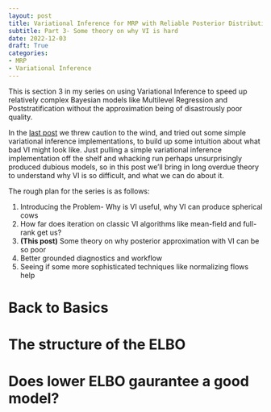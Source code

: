 ```yaml
---
layout: post
title: Variational Inference for MRP with Reliable Posterior Distributions
subtitle: Part 3- Some theory on why VI is hard
date: 2022-12-03
draft: True
categories:
- MRP
- Variational Inference
---
```


This is section 3 in my series on using Variational Inference to speed up relatively complex Bayesian models like Multilevel Regression and Poststratification without the approximation being of disastrously poor quality.

In the [last post](https://andytimm.github.io/posts/Variational%20MRP%20Pt2/Variational_MRP_pt2.html) we threw caution to the wind, and tried out some simple variational inference
implementations, to build up some intuition about what bad VI might look like.
Just pulling a simple variational inference implementation off the shelf and whacking
run perhaps unsurprisingly produced dubious models, so in this post we'll bring
in long overdue theory to understand why VI is so difficult, and what
we can do about it.

The rough plan for the series is as follows:

1.   Introducing the Problem- Why is VI useful, why VI can produce spherical cows
2.  How far does iteration on classic VI algorithms like mean-field and full-rank get us?
3.  **(This post)** Some theory on why posterior approximation with VI can be so poor
4. Better grounded diagnostics and workflow
5.  Seeing if some more sophisticated techniques like normalizing flows help

# Back to Basics

# The structure of the ELBO

# Does lower ELBO gaurantee a good model?
